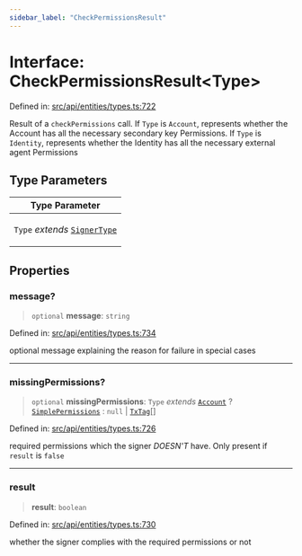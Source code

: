 ```yaml
---
sidebar_label: "CheckPermissionsResult"
---
```


# Interface: CheckPermissionsResult\<Type\>

Defined in: [src/api/entities/types.ts:722](https://github.com/PolymeshAssociation/polymesh-sdk/blob/bee6a2fe7a8ce5db42a6982e793782182cde2153/src/api/entities/types.ts#L722)

Result of a `checkPermissions` call. If `Type` is `Account`, represents whether the Account
  has all the necessary secondary key Permissions. If `Type` is `Identity`, represents whether the
  Identity has all the necessary external agent Permissions

## Type Parameters

<table>
<thead>
<tr>
<th>Type Parameter</th>
</tr>
</thead>
<tbody>
<tr>
<td>

`Type` *extends* [`SignerType`](../enumerations/SignerType.mdx)

</td>
</tr>
</tbody>
</table>

## Properties

### message?

> `optional` **message**: `string`

Defined in: [src/api/entities/types.ts:734](https://github.com/PolymeshAssociation/polymesh-sdk/blob/bee6a2fe7a8ce5db42a6982e793782182cde2153/src/api/entities/types.ts#L734)

optional message explaining the reason for failure in special cases

***

### missingPermissions?

> `optional` **missingPermissions**: `Type` *extends* [`Account`](../enumerations/SignerType.mdx#account) ? [`SimplePermissions`](SimplePermissions.mdx) : `null` \| [`TxTag`](../../../../types/type-aliases/TxTag.mdx)[]

Defined in: [src/api/entities/types.ts:726](https://github.com/PolymeshAssociation/polymesh-sdk/blob/bee6a2fe7a8ce5db42a6982e793782182cde2153/src/api/entities/types.ts#L726)

required permissions which the signer *DOESN'T* have. Only present if `result` is `false`

***

### result

> **result**: `boolean`

Defined in: [src/api/entities/types.ts:730](https://github.com/PolymeshAssociation/polymesh-sdk/blob/bee6a2fe7a8ce5db42a6982e793782182cde2153/src/api/entities/types.ts#L730)

whether the signer complies with the required permissions or not
